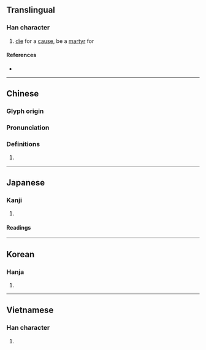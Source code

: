 {{character info/new}}
==Translingual==

===Han character===
{{Han char|rn=78|rad=歹|as=06|sn=10|four=17220|canj=MNPA|ids=⿰歹旬}}

# [[die]] for a [[cause]], be a [[martyr]] for

====References====
* {{Han ref|kx=0580.220|dkj=16448|dj=0972.300|hdz=21386.060|uh=6B89|ud=27529|bh=AEEE|bd=44782}}

----

==Chinese==
{{zh-forms}}

===Glyph origin===
{{Han etym}}

===Pronunciation===
{{zh-pron
|m=xùn
|c=seon1,seon6
|mn=qz,twv,xm,zz:sūn/tw:sûn
|mc=y
|oc=y
|ma=
|cat=v
}}

===Definitions===
{{zh-hanzi}}

# {{rfdef|lang=zh}}

----

==Japanese==

===Kanji===
{{ja-kanji|grade=c|rs=歹06}}

# {{defn|lang=ja|sort=歹06}}

====Readings====
{{ja-readings
|goon=じゅん
|kanon=しゅん
|kun=したが-う
}}

----

==Korean==

===Hanja===
{{ko-hanja|hangeul=순|eumhun=|rv=sun|mr=sun|y=swun}}

# {{defn|lang=ko|sort=歹06}}

----

==Vietnamese==

===Han character===
{{vi-readings|rs=歹06|hanviet=tuẫn}}

# {{defn|lang=vi|sort=歹06}}